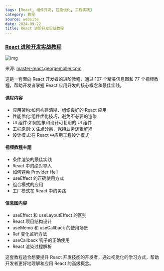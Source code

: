 ```yaml
---
tags: [React, 组件开发, 性能优化, 工程实践]
category: 教程
source: website
date: 2024-09-22
title: React 进阶开发实战教程
---
```


### [React 进阶开发实战教程](https://master-react.georgemoller.com/)

![img](https://img.mengpeng.tech/i/2024/12/13/675bbf1d36466.webp)

来源: [master-react.georgemoller.com](https://master-react.georgemoller.com/)

这是一套面向 React 开发者的进阶教程，通过 107 个精美信息图和 77 个视频教程，帮助开发者掌握 React 应用开发的核心概念和最佳实践。

#### 课程内容
- 应用架构:如何构建清晰、组织良好的 React 应用
- 性能优化:组件优化技巧，避免不必要的渲染
- UI 组件:如何抽象和设计可复用的 UI 组件
- 工程原则:关注点分离，保持业务逻辑解耦
- 设计模式:在 React 中应用工程设计模式

#### 视频教程主题
- 条件渲染的最佳实践
- React 中的绝对导入
- 如何避免 Provider Hell
- useEffect 的正确使用方式
- 组合模式的应用
- 工厂模式在 React 中的实践

#### 信息图内容
- useEffect 和 useLayoutEffect 的区别
- React 项目结构设计
- useMemo 和 useCallback 的使用场景
- Ref 变化监听方法
- useCallback 钩子的正确使用
- React 渲染过程解析

这套教程适合想要提升 React 开发技能的开发者，通过视觉化的学习方式，帮助开发者更好地理解和应用 React 的高级概念。 